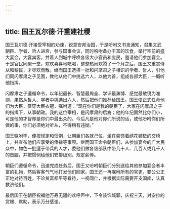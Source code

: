 ```yaml
---
---
---
```

title: 国王瓦尔德·汗重建社稷
---




国王瓦尔德·汗接受宰相的劝谏，锐意安邦治国，于是吩咐文书发通知，召集文武朝臣、学者、哲人进宫，参与国事会议，同时吩咐备办丰富的饮食，举行空前的盛大宴会，大宴宾客。并着人到城中呼唤各级大小官员和庶民，邀请他们参加宴会。于是官民同聚一堂，欢欢喜喜地吃喝，整整热闹欢腾了一个月之后，国王又重赏侍从和黎民，才尽欢而散。继而国王选择一批和闪摩肃之子相识的学者、哲人，引他们同闪摩肃之子见面，教他从他们中挑选六人，以他为首，组成各部大臣，一概听他指挥。

闪摩肃之子遵循命令，以年纪最长、智慧最周全、学识最渊博、感觉最敏锐为准则，果然从哲人、学者中挑选出六人，然后把他们推荐给国王。国王便正式任命他们为大臣，赏穿大臣衣冠，嘱咐道：“现在你们是我的朝臣了，大家在闪摩肃之子的指挥下，从事朝政。我的这位宰相，是闪摩肃的后裔；他的年纪固然比你们小，可是他的才智却是你们中最出众的。今后凡是他对你们所说的话，或他吩咐你们所做的事，你们必须绝对听从，不得稍有违拗。”

国王嘱咐毕，便按规定和惯例，让朝臣们各就己位，坐在装饰着绣花铺垫的交椅上，并宣布他们应享受的俸禄等事项。继而国王命令朝臣们，从参加宴会的广大民众中，物色一批适于带兵的人才，委他们做各级部队中带几十人、几百人或几千人的首脑，并按惯例给他们安排级别，规定薪俸。

朝臣们遵循命令，迅速完成任务后，国王又吩咐朝臣们分别送给其他参加宴会者丰富的礼物，然后客客气气地打发他们回家。国王还一再嘱咐所有的官吏，要公公正正地对待百姓，不论贫富都平等看待，一视同仁，并根据实际需要开支国库，认真救济他们。

最后国王在朝臣祝福他万寿无疆的欢呼声中，下令装饰城郭，庆祝三天，对安拉的赏赐、默助，表示万分感谢。